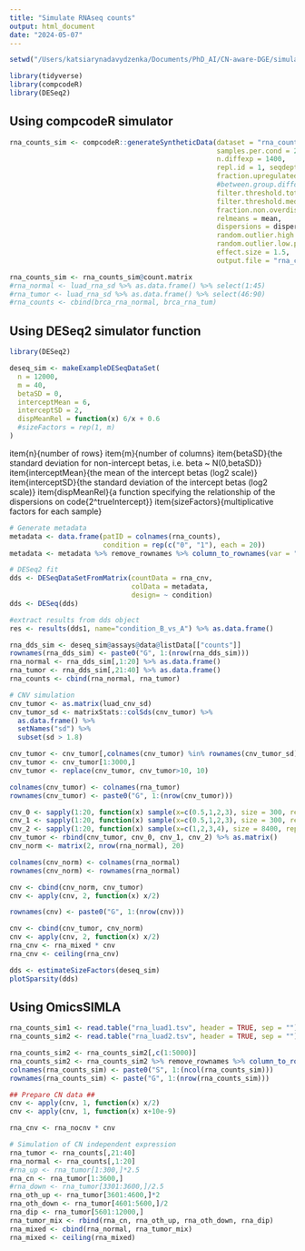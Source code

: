 ```yaml
---
title: "Simulate RNAseq counts"
output: html_document
date: "2024-05-07"
---
```


```r
setwd("/Users/katsiarynadavydzenka/Documents/PhD_AI/CN-aware-DGE/simulation")

library(tidyverse)
library(compcodeR)
library(DESeq2)
```

## Using compcodeR simulator


```r
rna_counts_sim <- compcodeR::generateSyntheticData(dataset = "rna_counts_sim", n.vars = 12000, 
                                                   samples.per.cond = 20, 
                                                   n.diffexp = 1400, 
                                                   repl.id = 1, seqdepth = 1e7, 
                                                   fraction.upregulated = 700, 
                                                   #between.group.diffdisp = FALSE, 
                                                   filter.threshold.total = 1, 
                                                   filter.threshold.mediancpm = 0, 
                                                   fraction.non.overdispersed = 0, 
                                                   relmeans = mean,
                                                   dispersions = dispersion,
                                                   random.outlier.high.prob = 0,
                                                   random.outlier.low.prob = 0,
                                                   effect.size = 1.5,
                                                   output.file = "rna_counts_sim.rds")

rna_counts_sim <- rna_counts_sim@count.matrix
#rna_normal <- luad_rna_sd %>% as.data.frame() %>% select(1:45)
#rna_tumor <- luad_rna_sd %>% as.data.frame() %>% select(46:90)
#rna_counts <- cbind(brca_rna_normal, brca_rna_tum)
```

## Using DESeq2 simulator function

```r
library(DESeq2)

deseq_sim <- makeExampleDESeqDataSet(
  n = 12000,
  m = 40,
  betaSD = 0,
  interceptMean = 6,
  interceptSD = 2,
  dispMeanRel = function(x) 6/x + 0.6
  #sizeFactors = rep(1, m)
)
```
item{n}{number of rows}
item{m}{number of columns}
item{betaSD}{the standard deviation for non-intercept betas, i.e. beta ~ N(0,betaSD)}
item{interceptMean}{the mean of the intercept betas (log2 scale)}
item{interceptSD}{the standard deviation of the intercept betas (log2 scale)}
item{dispMeanRel}{a function specifying the relationship of the dispersions on code{2^trueIntercept}}
item{sizeFactors}{multiplicative factors for each sample}

```r
# Generate metadata
metadata <- data.frame(patID = colnames(rna_counts),
                       condition = rep(c("0", "1"), each = 20))
metadata <- metadata %>% remove_rownames %>% column_to_rownames(var = "patID") 
```

```r
# DESeq2 fit
dds <- DESeqDataSetFromMatrix(countData = rna_cnv,
                              colData = metadata,
                              design= ~ condition)
dds <- DESeq(dds)
```
```r
#extract results from dds object
res <- results(dds1, name="condition_B_vs_A") %>% as.data.frame()
```
```r
rna_dds_sim <- deseq_sim@assays@data@listData[["counts"]]
rownames(rna_dds_sim) <- paste0("G", 1:(nrow(rna_dds_sim)))
rna_normal <- rna_dds_sim[,1:20] %>% as.data.frame()
rna_tumor <- rna_dds_sim[,21:40] %>% as.data.frame()
rna_counts <- cbind(rna_normal, rna_tumor)
```


```r
# CNV simulation
cnv_tumor <- as.matrix(luad_cnv_sd)
cnv_tumor_sd <- matrixStats::colSds(cnv_tumor) %>% 
  as.data.frame() %>% 
  setNames("sd") %>% 
  subset(sd > 1.8)

cnv_tumor <- cnv_tumor[,colnames(cnv_tumor) %in% rownames(cnv_tumor_sd)]
cnv_tumor <- cnv_tumor[1:3000,]
cnv_tumor <- replace(cnv_tumor, cnv_tumor>10, 10)

colnames(cnv_tumor) <- colnames(rna_tumor)
rownames(cnv_tumor) <- paste0("G", 1:(nrow(cnv_tumor)))

cnv_0 <- sapply(1:20, function(x) sample(x=c(0.5,1,2,3), size = 300, replace=TRUE, prob = c(.50, .30, .10, .10)))
cnv_1 <- sapply(1:20, function(x) sample(x=c(0.5,1,2,3), size = 300, replace=TRUE, prob = c(.20, .60, .10, .10)))
cnv_2 <- sapply(1:20, function(x) sample(x=c(1,2,3,4), size = 8400, replace=TRUE, prob = c(.05, .70, .10, .10)))
cnv_tumor <- rbind(cnv_tumor, cnv_0, cnv_1, cnv_2) %>% as.matrix()
cnv_norm <- matrix(2, nrow(rna_normal), 20)

colnames(cnv_norm) <- colnames(rna_normal)
rownames(cnv_norm) <- rownames(rna_normal)

cnv <- cbind(cnv_norm, cnv_tumor)
cnv <- apply(cnv, 2, function(x) x/2)

rownames(cnv) <- paste0("G", 1:(nrow(cnv)))
```


```r
cnv <- cbind(cnv_tumor, cnv_norm)
cnv <- apply(cnv, 2, function(x) x/2)
rna_cnv <- rna_mixed * cnv
rna_cnv <- ceiling(rna_cnv)
```
```r
dds <- estimateSizeFactors(deseq_sim)
plotSparsity(dds)

```

## Using OmicsSIMLA

```r
rna_counts_sim1 <- read.table("rna_luad1.tsv", header = TRUE, sep = "")
rna_counts_sim2 <- read.table("rna_luad2.tsv", header = TRUE, sep = "")

rna_counts_sim2 <- rna_counts_sim2[,c(1:5000)]
rna_counts_sim2 <- rna_counts_sim2 %>% remove_rownames %>% column_to_rownames(var="FAM")
colnames(rna_counts_sim) <- paste0("S", 1:(ncol(rna_counts_sim)))
rownames(rna_counts_sim) <- paste("G", 1:(nrow(rna_counts_sim)))
```

```r
## Prepare CN data ##
cnv <- apply(cnv, 1, function(x) x/2)
cnv <- apply(cnv, 1, function(x) x+10e-9)

rna_cnv <- rna_nocnv * cnv
```
```r
# Simulation of CN independent expression
rna_tumor <- rna_counts[,21:40]
rna_normal <- rna_counts[,1:20]
#rna_up <- rna_tumor[1:300,]*2.5
rna_cn <- rna_tumor[1:3600,]
#rna_down <- rna_tumor[3301:3600,]/2.5
rna_oth_up <- rna_tumor[3601:4600,]*2
rna_oth_down <- rna_tumor[4601:5600,]/2
rna_dip <- rna_tumor[5601:12000,]
rna_tumor_mix <- rbind(rna_cn, rna_oth_up, rna_oth_down, rna_dip)
rna_mixed <- cbind(rna_normal, rna_tumor_mix)
rna_mixed <- ceiling(rna_mixed)

```

